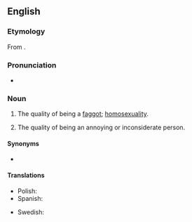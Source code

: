 ==English==

===Etymology===
From {{suffix|faggot|ry|lang=en}}.

===Pronunciation===
* {{IPA|/ˈfæɡətɹi/|lang=en}}

===Noun===
{{en-noun|~|faggotries}}

# {{lb|en|pejorative|slang}} The quality of being a [[faggot]]; [[homosexuality]].
# {{lb|en|pejorative|slang}} The quality of being an annoying or inconsiderate person.

====Synonyms====
* {{l|en|gayness}}

====Translations====
{{trans-top|the quality of being a faggot}}
* Polish: {{t+|pl|pedalstwo|n}}
* Spanish: {{t|es|mariconería|f}}
{{trans-mid}}
* Swedish: {{t+|sv|bögeri|n}}
{{trans-bottom}}